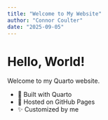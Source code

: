 ```yaml
---
title: "Welcome to My Website"
author: "Connor Coulter"
date: "2025-09-05"
---
```


# Hello, World!
Welcome to my Quarto website.

- 🚀 Built with Quarto
- 📄 Hosted on GitHub Pages
- ✨ Customized by me
